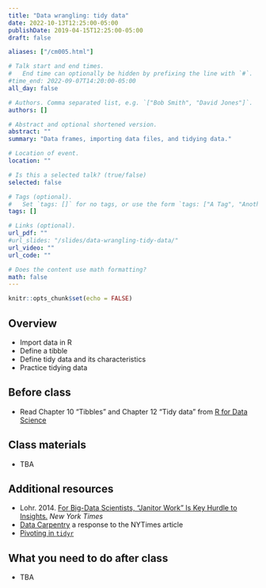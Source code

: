```yaml
---
title: "Data wrangling: tidy data"
date: 2022-10-13T12:25:00-05:00
publishDate: 2019-04-15T12:25:00-05:00
draft: false

aliases: ["/cm005.html"]

# Talk start and end times.
#   End time can optionally be hidden by prefixing the line with `#`.
#time_end: 2022-09-07T14:20:00-05:00
all_day: false

# Authors. Comma separated list, e.g. `["Bob Smith", "David Jones"]`.
authors: []

# Abstract and optional shortened version.
abstract: ""
summary: "Data frames, importing data files, and tidying data."

# Location of event.
location: ""

# Is this a selected talk? (true/false)
selected: false

# Tags (optional).
#   Set `tags: []` for no tags, or use the form `tags: ["A Tag", "Another Tag"]` for one or more tags.
tags: []

# Links (optional).
url_pdf: ""
#url_slides: "/slides/data-wrangling-tidy-data/"
url_video: ""
url_code: ""

# Does the content use math formatting?
math: false
---
```


```r
knitr::opts_chunk$set(echo = FALSE)
```

## Overview

* Import data in R 
* Define a tibble
* Define tidy data and its characteristics
* Practice tidying data

<!--
* Demonstrate how vectors can be read and parsed
* Define various data file formats and functions for importation
-->


## Before class

* Read Chapter 10 "Tibbles" and Chapter 12 "Tidy data" from [R for Data Science](http://r4ds.had.co.nz/)

## Class materials

* TBA

<!--
* [Importing data into R](/notes/importing-data/)
* [Tidy data](/notes/tidy-data/)
* [Practice tidying data](/notes/tidy-exercise/)
-->

## Additional resources

* Lohr. 2014. [For Big-Data Scientists, "Janitor Work" Is Key Hurdle to Insights.](http://www.nytimes.com/2014/08/18/technology/for-big-data-scientists-hurdle-to-insights-is-janitor-work.html?_r=0) *New York Times*
* [Data Carpentry](http://www.mimno.org/articles/carpentry/) a response to the NYTimes article
* [Pivoting in `tidyr`](https://tidyr.tidyverse.org/articles/pivot.html)

## What you need to do after class

* TBA